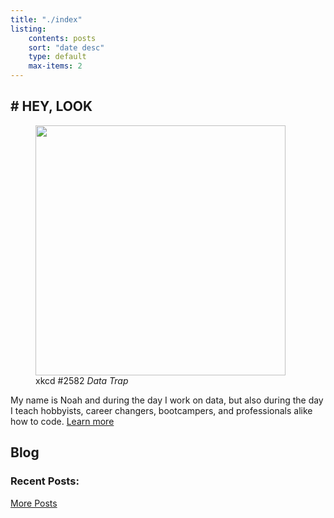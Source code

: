 ```yaml
---
title: "./index"
listing:
    contents: posts
    sort: "date desc"
    type: default
    max-items: 2
---
```


# HEY, LOOK
---

<figure>
    <a href='https://xkcd.com/2582/'><img src="./assets/images/xkcd_data_trap.png" height=400px /></a>
    <figcaption>xkcd #2582 <i>Data Trap</i></figcaption>
</figure>

My name is Noah and during the day I work on data, but also during the day I teach hobbyists, career changers, bootcampers, and professionals alike how to code. [Learn more](learn.qmd)

## Blog

### Recent Posts:

[More Posts](./blog.qmd)
